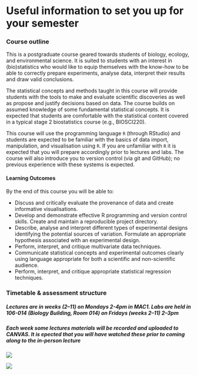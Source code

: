 # Useful information to set you up for your semester {-}

### Course outline {-}

This is a postgraduate course geared towards students of biology, ecology, and environmental science. It is suited to students with an interest in (bio)statistics who would like to equip themselves with the know-how to be able to correctly prepare experiments, analyse data, interpret their results and draw valid conclusions. 
 
The statistical concepts and methods taught in this course will provide students with the tools to make and evaluate scientific discoveries as well as propose and justify decisions based on data. The course builds on assumed knowledge of some fundamental statistical concepts. It is expected that students are comfortable with the statistical content covered in a typical stage 2 biostatistics course (e.g., BIOSCI220). 
 
This course will use the programming language `R` (through RStudio) and students are expected to be familiar with the basics of data import, manipulation, and visualisation using `R`. If you are unfamiliar with `R` it is expected that you will prepare accordingly prior to lectures and labs. The course will also introduce you to version control (via git and GitHub); no previous experience with these systems is expected.

#### Learning Outcomes {-}

By the end of this course you will be able to:

  + Discuss and critically evaluate the provenance of data and create informative visualisations. 
  + Develop and demonstrate effective R programming and version control skills. Create and maintain a reproducible project directory. 
  + Describe, analyse and interpret different types of experimental designs identifying the potential sources of variation. Formulate an appropriate hypothesis associated with an experimental design. 
  + Perform, interpret, and critique multivariate data techniques. 
  + Communicate statistical concepts and experimental outcomes clearly using language appropriate for both a scientific and non-scientific audience. 
  + Perform, interpret, and critique appropriate statistical regression techniques. 


### Timetable & assessment structure {-}

##### Lectures are in weeks (2--11) on **Mondays 2-4pm in MAC1**. Labs are held in **106-014 (Biology Building, Room 014)** on Fridays (weeks 2--11) 2--3pm {-}

##### Each week some lectures materials will be recorded and uploaded to CANVAS. It is epected that you will have watched these prior to coming along to the in-person lecture {-}


![](img/assessment.png)

![](img/timetable.png)











